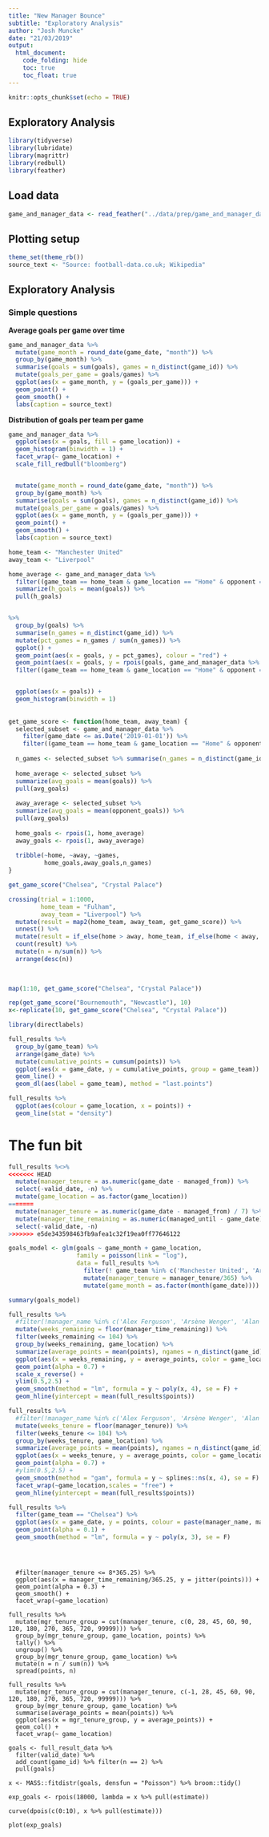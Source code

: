 ```yaml
---
title: "New Manager Bounce"
subtitle: "Exploratory Analysis"
author: "Josh Muncke"
date: "21/03/2019"
output: 
  html_document:
    code_folding: hide
    toc: true
    toc_float: true
---
```


```r
knitr::opts_chunk$set(echo = TRUE)
```

## Exploratory Analysis

```r
library(tidyverse)
library(lubridate)
library(magrittr)
library(redbull)
library(feather)
```

## Load data

```r
game_and_manager_data <- read_feather("../data/prep/game_and_manager_data_prep.feather")
```

## Plotting setup

```r
theme_set(theme_rb())
source_text <- "Source: football-data.co.uk; Wikipedia"
```

## Exploratory Analysis

### Simple questions

**Average goals per game over time**
```r
game_and_manager_data %>%
  mutate(game_month = round_date(game_date, "month")) %>%
  group_by(game_month) %>%
  summarise(goals = sum(goals), games = n_distinct(game_id)) %>%
  mutate(goals_per_game = goals/games) %>%
  ggplot(aes(x = game_month, y = (goals_per_game))) +
  geom_point() + 
  geom_smooth() + 
  labs(caption = source_text)
```

**Distribution of goals per team per game**
```r
game_and_manager_data %>%
  ggplot(aes(x = goals, fill = game_location)) +
  geom_histogram(binwidth = 1) +
  facet_wrap(~ game_location) +
  scale_fill_redbull("bloomberg")


  mutate(game_month = round_date(game_date, "month")) %>%
  group_by(game_month) %>%
  summarise(goals = sum(goals), games = n_distinct(game_id)) %>%
  mutate(goals_per_game = goals/games) %>%
  ggplot(aes(x = game_month, y = (goals_per_game))) +
  geom_point() + 
  geom_smooth() + 
  labs(caption = source_text)
```

```r
home_team <- "Manchester United"
away_team <- "Liverpool"

home_average <- game_and_manager_data %>%
  filter((game_team == home_team & game_location == "Home" & opponent == away_team)) %>%
  summarize(h_goals = mean(goals)) %>%
  pull(h_goals)


%>%
  group_by(goals) %>%
  summarise(n_games = n_distinct(game_id)) %>%
  mutate(pct_games = n_games / sum(n_games)) %>%
  ggplot() +
  geom_point(aes(x = goals, y = pct_games), colour = "red") +
  geom_point(aes(x = goals, y = rpois(goals, game_and_manager_data %>%
  filter((game_team == home_team & game_location == "Home" & opponent == away_team)) + summarise(mean_goals = mean(goals)) %>% pull(mean_goals) )), colour = "red") 


  ggplot(aes(x = goals)) +
  geom_histogram(binwidth = 1)
  
  
get_game_score <- function(home_team, away_team) {
  selected_subset <- game_and_manager_data %>%
    filter(game_date <= as.Date('2019-01-01')) %>%
    filter((game_team == home_team & game_location == "Home" & opponent == away_team)) 
  
  n_games <- selected_subset %>% summarise(n_games = n_distinct(game_id)) %>% pull(n_games)
  
  home_average <- selected_subset %>%
  summarize(avg_goals = mean(goals)) %>%
  pull(avg_goals)
  
  away_average <- selected_subset %>%
  summarize(avg_goals = mean(opponent_goals)) %>%
  pull(avg_goals)
  
  home_goals <- rpois(1, home_average)
  away_goals <- rpois(1, away_average) 
  
  tribble(~home, ~away, ~games,
          home_goals,away_goals,n_games)
}

get_game_score("Chelsea", "Crystal Palace")

crossing(trial = 1:1000,
         home_team = "Fulham",
         away_team = "Liverpool") %>%
  mutate(result = map2(home_team, away_team, get_game_score)) %>%
  unnest() %>%
  mutate(result = if_else(home > away, home_team, if_else(home < away, away_team, "DRAW"))) %>%
  count(result) %>%
  mutate(n = n/sum(n)) %>%
  arrange(desc(n)) 
    
  

map(1:10, get_game_score("Chelsea", "Crystal Palace"))

rep(get_game_score("Bournemouth", "Newcastle"), 10)
x<-replicate(10, get_game_score("Chelsea", "Crystal Palace"))
```




```r
library(directlabels)

full_results %>%
  group_by(game_team) %>%
  arrange(game_date) %>%
  mutate(cumulative_points = cumsum(points)) %>%
  ggplot(aes(x = game_date, y = cumulative_points, group = game_team)) +
  geom_line() +
  geom_dl(aes(label = game_team), method = "last.points")

full_results %>%
  ggplot(aes(colour = game_location, x = points)) +
  geom_line(stat = "density")
```


# The fun bit

```r
full_results %<>% 
<<<<<<< HEAD
  mutate(manager_tenure = as.numeric(game_date - managed_from)) %>%
  select(-valid_date, -n) %>%
  mutate(game_location = as.factor(game_location))
=======
  mutate(manager_tenure = as.numeric(game_date - managed_from) / 7) %>%
  mutate(manager_time_remaining = as.numeric(managed_until - game_date) / 7) %>%
  select(-valid_date, -n)
>>>>>>> e5de343598463fb9afea1c32f19ea0ff77646122
```

```r

goals_model <- glm(goals ~ game_month + game_location, 
                   family = poisson(link = "log"), 
                   data = full_results %>% 
                     filter(! game_team %in% c('Manchester United', 'Arsenal', 'Charlton Athletic')) %>% 
                     mutate(manager_tenure = manager_tenure/365) %>%
                     mutate(game_month = as.factor(month(game_date))))

summary(goals_model)

```

```r
full_results %>%
  #filter(!manager_name %in% c('Alex Ferguson', 'Arsène Wenger', 'Alan Curbishley')) %>%
  mutate(weeks_remaining = floor(manager_time_remaining)) %>%
  filter(weeks_remaining <= 104) %>%
  group_by(weeks_remaining, game_location) %>%
  summarize(average_points = mean(points), ngames = n_distinct(game_id)) %>%
  ggplot(aes(x = weeks_remaining, y = average_points, color = game_location, size = ngames)) +
  geom_point(alpha = 0.7) +
  scale_x_reverse() +
  ylim(0.5,2.5) +
  geom_smooth(method = "lm", formula = y ~ poly(x, 4), se = F) +
  geom_hline(yintercept = mean(full_results$points))

full_results %>%
  #filter(!manager_name %in% c('Alex Ferguson', 'Arsène Wenger', 'Alan Curbishley')) %>%
  mutate(weeks_tenure = floor(manager_tenure)) %>%
  filter(weeks_tenure <= 104) %>%
  group_by(weeks_tenure, game_location) %>%
  summarize(average_points = mean(points), ngames = n_distinct(game_id)) %>%
  ggplot(aes(x = weeks_tenure, y = average_points, color = game_location)) +
  geom_point(alpha = 0.7) +
  #ylim(0.5,2.5) +
  geom_smooth(method = "gam", formula = y ~ splines::ns(x, 4), se = F) +
  facet_wrap(~game_location,scales = "free") +
  geom_hline(yintercept = mean(full_results$points)) 
```

```r
full_results %>%
  filter(game_team == "Chelsea") %>%
  ggplot(aes(x = game_date, y = points, colour = paste(manager_name, managed_from, sep = ","))) +
  geom_point(alpha = 0.1) +
  geom_smooth(method = "lm", formula = y ~ poly(x, 3), se = F)

```
```



  #filter(manager_tenure <= 8*365.25) %>%
  ggplot(aes(x = manager_time_remaining/365.25, y = jitter(points))) +
  geom_point(alpha = 0.3) +
  geom_smooth() +
  facet_wrap(~game_location)

full_results %>% 
  mutate(mgr_tenure_group = cut(manager_tenure, c(0, 28, 45, 60, 90, 120, 180, 270, 365, 720, 99999))) %>%
  group_by(mgr_tenure_group, game_location, points) %>%
  tally() %>% 
  ungroup() %>%
  group_by(mgr_tenure_group, game_location) %>%
  mutate(n = n / sum(n)) %>%
  spread(points, n)

full_results %>% 
  mutate(mgr_tenure_group = cut(manager_tenure, c(-1, 28, 45, 60, 90, 120, 180, 270, 365, 720, 99999))) %>%
  group_by(mgr_tenure_group, game_location) %>%
  summarise(average_points = mean(points)) %>%
  ggplot(aes(x = mgr_tenure_group, y = average_points)) +
  geom_col() +
  facet_wrap(~ game_location)

goals <- full_result_data %>% 
  filter(valid_date) %>%
  add_count(game_id) %>% filter(n == 2) %>%
  pull(goals)

x <- MASS::fitdistr(goals, densfun = "Poisson") %>% broom::tidy()

exp_goals <- rpois(18000, lambda = x %>% pull(estimate))

curve(dpois(c(0:10), x %>% pull(estimate)))

plot(exp_goals)
```




